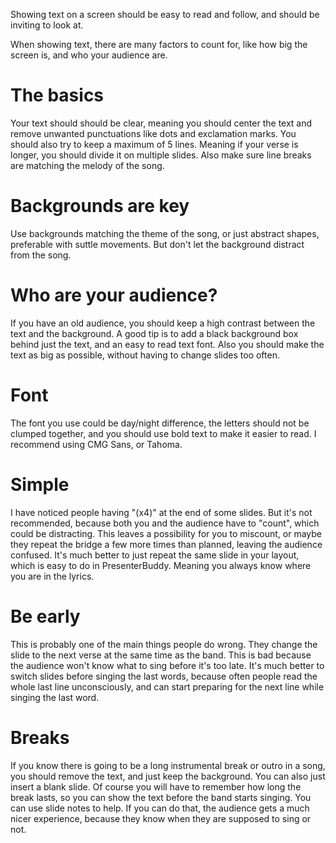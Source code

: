Showing text on a screen should be easy to read and follow, and should be inviting to look at.

When showing text, there are many factors to count for, like how big the screen is, and who your audience are.

# The basics
Your text should should be clear, meaning you should center the text and remove unwanted punctuations like dots and exclamation marks. You should also try to keep a maximum of 5 lines. Meaning if your verse is longer, you should divide it on multiple slides. Also make sure line breaks are matching the melody of the song.

# Backgrounds are key
Use backgrounds matching the theme of the song, or just abstract shapes, preferable with suttle movements. But don't let the background distract from the song.

# Who are your audience?
If you have an old audience, you should keep a high contrast between the text and the background. A good tip is to add a black background box behind just the text, and an easy to read text font. Also you should make the text as big as possible, without having to change slides too often.

# Font
The font you use could be day/night difference, the letters should not be clumped together, and you should use bold text to make it easier to read. I recommend using CMG Sans, or Tahoma.

# Simple
I have noticed people having "(x4)" at the end of some slides. But it's not recommended, because both you and the audience have to "count", which could be distracting. This leaves a possibility for you to miscount, or maybe they repeat the bridge a few more times than planned, leaving the audience confused. It's much better to just repeat the same slide in your layout, which is easy to do in PresenterBuddy. Meaning you always know where you are in the lyrics.

# Be early
This is probably one of the main things people do wrong. They change the slide to the next verse at the same time as the band. This is bad because the audience won't know what to sing before it's too late. It's much better to switch slides before singing the last words, because often people read the whole last line unconsciously, and can start preparing for the next line while singing the last word.

# Breaks
If you know there is going to be a long instrumental break or outro in a song, you should remove the text, and just keep the background. You can also just insert a blank slide. Of course you will have to remember how long the break lasts, so you can show the text before the band starts singing. You can use slide notes to help. If you can do that, the audience gets a much nicer experience, because they know when they are supposed to sing or not.